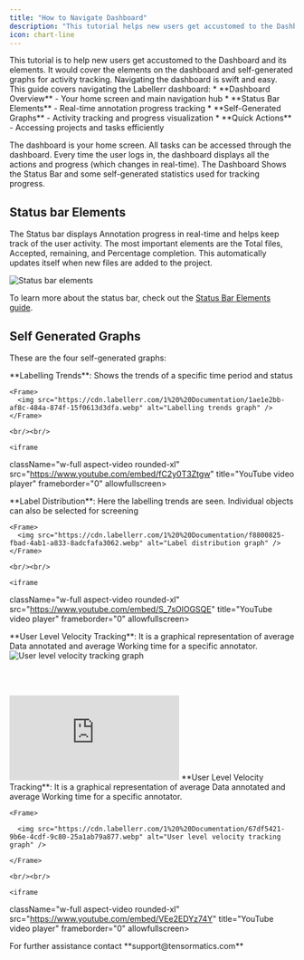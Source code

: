 ```yaml
---
title: "How to Navigate Dashboard"
description: "This tutorial helps new users get accustomed to the Dashboard and its elements, covering dashboard elements and self-generated graphs for activity tracking."
icon: chart-line
---
```


<Note>
This tutorial is to help new users get accustomed to the Dashboard and its elements. It would cover the elements on the dashboard and self-generated graphs for activity tracking. Navigating the dashboard is swift and easy.
</Note>

<Card title="Topics Covered" icon="navigation">
This guide covers navigating the Labellerr dashboard:
* **Dashboard Overview** - Your home screen and main navigation hub
* **Status Bar Elements** - Real-time annotation progress tracking
* **Self-Generated Graphs** - Activity tracking and progress visualization
* **Quick Actions** - Accessing projects and tasks efficiently
</Card>

The dashboard is your home screen. All tasks can be accessed through the dashboard. Every time the user logs in, the dashboard displays all the actions and progress (which changes in real-time). The Dashboard Shows the Status Bar and some self-generated statistics used for tracking progress.

## Status bar Elements

The Status bar displays Annotation progress in real-time and helps keep track of the user activity. The most important elements are the Total files, Accepted, remaining, and Percentage completion. This automatically updates itself when new files are added to the project.

<Frame>
  <img src="https://cdn.labellerr.com/1%20%20Documentation/ec19618d-66fe-4677-8bba-d35cb09e3c1d.webp" alt="Status bar elements" />
</Frame>

To learn more about the status bar, check out the [Status Bar Elements guide](/getting-started/status-bar-elements).

## Self Generated Graphs

These are the four self-generated graphs:

<Steps>
  <Step title="Labelling Trends">
    **Labelling Trends**: Shows the trends of a specific time period and status
    
    <Frame>
      <img src="https://cdn.labellerr.com/1%20%20Documentation/1ae1e2bb-af8c-484a-874f-15f0613d3dfa.webp" alt="Labelling trends graph" />
    </Frame>

    <br/><br/>
    
    <iframe 
  className="w-full aspect-video rounded-xl" 
  src="https://www.youtube.com/embed/fC2y0T3Ztgw" 
  title="YouTube video player" 
  frameborder="0" 
  allowfullscreen>
</iframe>
  </Step>

  <Step title="Label Distribution">
    **Label Distribution**: Here the labelling trends are seen. Individual objects can also be selected for screening
    
    <Frame>
      <img src="https://cdn.labellerr.com/1%20%20Documentation/f8800825-fbad-4ab1-a833-8adcfafa3062.webp" alt="Label distribution graph" />
    </Frame>

    <br/><br/>
    
    <iframe 
  className="w-full aspect-video rounded-xl" 
  src="https://www.youtube.com/embed/S_7sOlOGSQE" 
  title="YouTube video player" 
  frameborder="0" 
  allowfullscreen>
</iframe>
  </Step>

  <Step title="User Level Velocity Tracking">
  **User Level Velocity Tracking**: It is a graphical representation of average Data annotated and average Working time for a specific annotator.
  
  <Frame>
    <img src="https://cdn.labellerr.com/1%20%20Documentation/67df5421-9b6e-4cdf-9c80-25a1ab79a877.webp" alt="User level velocity tracking graph" />
  </Frame>
  
  <br/><br/>
  
  <iframe 
  className="w-full aspect-video rounded-xl" 
  src="https://www.youtube.com/embed/sSeHf4FYy-s" 
  title="YouTube video player" 
  frameborder="0" 
  allowfullscreen>
</iframe>
</Step>


  <Step title="User Level Velocity Tracking">
    **User Level Velocity Tracking**: It is a graphical representation of average Data annotated and average Working time for a specific annotator.
    
    <Frame>
  
      <img src="https://cdn.labellerr.com/1%20%20Documentation/67df5421-9b6e-4cdf-9c80-25a1ab79a877.webp" alt="User level velocity tracking graph" />
  
    </Frame>

    <br/><br/>
    
    <iframe 
  className="w-full aspect-video rounded-xl" 
  src="https://www.youtube.com/embed/VEe2EDYz74Y" 
  title="YouTube video player" 
  frameborder="0" 
  allowfullscreen>
</iframe>
  
  </Step>
</Steps>

<Note>
For further assistance contact **support@tensormatics.com**
</Note>
